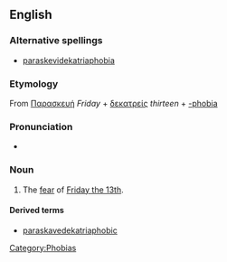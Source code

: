 {{wikipedia|Friday the 13th}}

==English==

===Alternative spellings===
* [[paraskevidekatriaphobia]]

=== Etymology ===
From {{etyl|grc}} [[Παρασκευή]] ''Friday'' + [[δεκατρείς]] ''thirteen'' + [[-phobia]]

===Pronunciation===
*{{rhymes|əʊbiə}}

===Noun===
{{en-noun|paraskavedekatriaphobia|-}}
# The [[fear]] of [[w:Friday the 13th|Friday the 13th]].

====Derived terms====
* [[paraskavedekatriaphobic]]

[[Category:Phobias]]